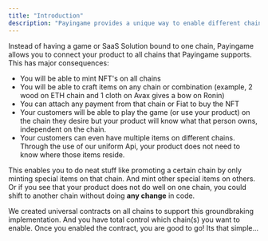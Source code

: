 ```yaml
---
title: "Introduction"
description: "Payingame provides a unique way to enable different chains to interact with the same product."
---
```


Instead of having a game or SaaS Solution bound to one chain, Payingame allows you to connect your product to all chains that Payingame supports.
This has major consequences:

- You will be able to mint NFT's on all chains
- You will be able to craft items on any chain or combination (example, 2 wood on ETH chain and 1 cloth on Avax gives a bow on Ronin)
- You can attach any payment from that chain or Fiat to buy the NFT
- Your customers will be able to play the game (or use your product) on the chain they desire but your product will know what that person owns, independent on the chain.
- Your customers can even have multiple items on different chains. Through the use of our uniform Api, your product does not need to know where those items reside.

This enables you to do neat stuff like promoting a certain chain by only minting special items on that chain. And mint other special items on others.
Or if you see that your product does not do well on one chain, you could shift to another chain without doing <b>any change</b> in code.

We created universal contracts on all chains to support this groundbraking implementation. And you have total control which chain(s) you want to enable.
Once you enabled the contract, you are good to go! Its that simple...
